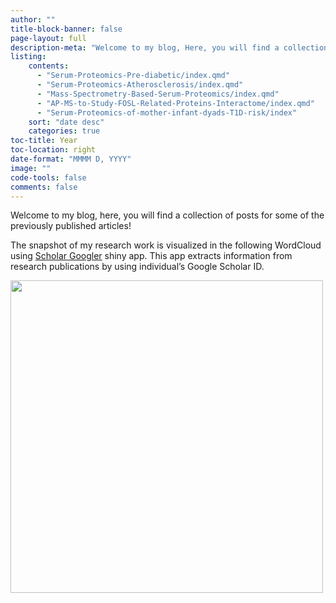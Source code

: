 ```yaml
---
author: ""
title-block-banner: false
page-layout: full
description-meta: "Welcome to my blog, Here, you will find a collection of posts for some of the previously published articles"
listing:
    contents: 
      - "Serum-Proteomics-Pre-diabetic/index.qmd"
      - "Serum-Proteomics-Atherosclerosis/index.qmd"
      - "Mass-Spectrometry-Based-Serum-Proteomics/index.qmd"
      - "AP-MS-to-Study-FOSL-Related-Proteins-Interactome/index.qmd"
      - "Serum-Proteomics-of-mother-infant-dyads-T1D-risk/index"
    sort: "date desc"
    categories: true
toc-title: Year
toc-location: right
date-format: "MMMM D, YYYY"
image: ""
code-tools: false
comments: false
---
```


Welcome to my blog, here, you will find a collection of posts for some of the previously published articles!

The snapshot of my research work is visualized in the following WordCloud using [Scholar Googler](https://shiny.rcg.sfu.ca/u/rdmorin/scholar_googler3/) shiny app. This app extracts information from research publications by using individual's Google Scholar ID.

![](/img/wordcloud.png){width="500"}
